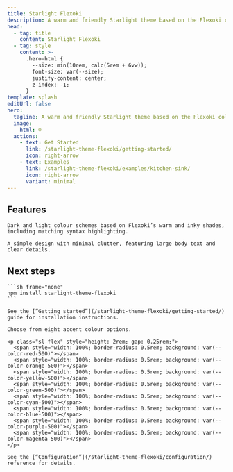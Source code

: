 ```yaml
---
title: Starlight Flexoki
description: A warm and friendly Starlight theme based on the Flexoki colour palette
head:
  - tag: title
    content: Starlight Flexoki
  - tag: style
    content: >-
      .hero-html {
        --size: min(10rem, calc(5rem + 6vw));
        font-size: var(--size);
        justify-content: center;
        z-index: -1;
      }
template: splash
editUrl: false
hero:
  tagline: A warm and friendly Starlight theme based on the Flexoki colour palette
  image:
    html: ☺️
  actions:
    - text: Get Started
      link: /starlight-theme-flexoki/getting-started/
      icon: right-arrow
    - text: Examples
      link: /starlight-theme-flexoki/examples/kitchen-sink/
      icon: right-arrow
      variant: minimal
---
```



## Features

<CardGrid>

  <Card title="Flexoki colour theme" icon="seti:svg">

    Dark and light colour schemes based on Flexoki’s warm and inky shades, including matching syntax highlighting.

  </Card>
  
  <Card title="Readable design" icon="seti:font">

    A simple design with minimal clutter, featuring large body text and clear details.

  </Card>

</CardGrid>

## Next steps

<CardGrid>
  
  <Card title="Install the theme" icon="puzzle">
    
    ```sh frame="none"
    npm install starlight-theme-flexoki
    ```
    
    See the [“Getting started”](/starlight-theme-flexoki/getting-started/) guide for installation instructions.
  
  </Card>
  
  <Card title="Configure the theme" icon="setting">
  
    Choose from eight accent colour options.

    <p class="sl-flex" style="height: 2rem; gap: 0.25rem;">
      <span style="width: 100%; border-radius: 0.5rem; background: var(--color-red-500)"></span>
      <span style="width: 100%; border-radius: 0.5rem; background: var(--color-orange-500)"></span>
      <span style="width: 100%; border-radius: 0.5rem; background: var(--color-yellow-500)"></span>
      <span style="width: 100%; border-radius: 0.5rem; background: var(--color-green-500)"></span>
      <span style="width: 100%; border-radius: 0.5rem; background: var(--color-cyan-500)"></span>
      <span style="width: 100%; border-radius: 0.5rem; background: var(--color-blue-500)"></span>
      <span style="width: 100%; border-radius: 0.5rem; background: var(--color-purple-500)"></span>
      <span style="width: 100%; border-radius: 0.5rem; background: var(--color-magenta-500)"></span>
    </p>

    See the [“Configuration”](/starlight-theme-flexoki/configuration/) reference for details.

  </Card>

</CardGrid>

